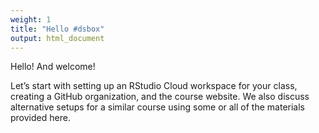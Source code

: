 ```yaml
---
weight: 1
title: "Hello #dsbox"
output: html_document
---
```


Hello! And welcome!

Let's start with setting up an RStudio Cloud workspace for your class, 
creating a GitHub organization, 
and the course website. We also discuss alternative setups for a similar 
course using some or all of the materials provided here.
